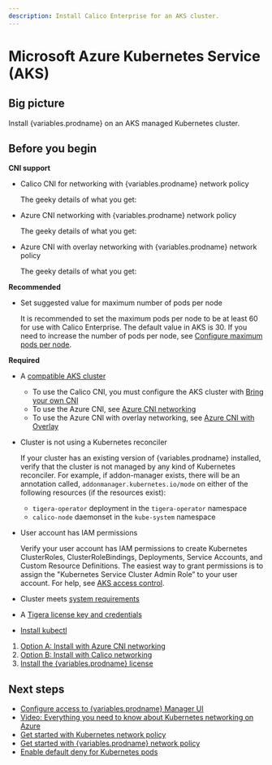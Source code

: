 ```yaml
---
description: Install Calico Enterprise for an AKS cluster.
---
```



# Microsoft Azure Kubernetes Service (AKS)

## Big picture

Install {variables.prodname} on an AKS managed Kubernetes cluster.

## Before you begin

**CNI support**

- Calico CNI for networking with {variables.prodname} network policy

  The geeky details of what you get:

  <GeekDetails
    prodname='{variables.prodname}'
    details='Policy:Calico,IPAM:Calico,CNI:Calico,Overlay:VXLAN,Routing:Calico,Datastore:Kubernetes'
  />

- Azure CNI networking with {variables.prodname} network policy

  The geeky details of what you get:

  <GeekDetails
    prodname='{variables.prodname}'
    details='Policy:Calico,IPAM:Azure,CNI:Azure,Overlay:No,Routing:VPC Native,Datastore:Kubernetes'
  />

- Azure CNI with overlay networking with {variables.prodname} network policy

  The geeky details of what you get:

  <GeekDetails
    prodname='{variables.prodname}'
    details='Policy:Calico,IPAM:Azure,CNI:Azure,Overlay:Yes,Routing:VPC Native,Datastore:Kubernetes'
  />

**Recommended**

- Set suggested value for maximum number of pods per node
  
  It is recommended to set the maximum pods per node to be at least 60 for use with Calico Enterprise. The default value in AKS is 30. If you need to increase the number of pods per node, see [Configure maximum pods per node](https://docs.microsoft.com/en-us/azure/aks/configure-azure-cni#configure-maximum-pods-per-node).

**Required**

- A [compatible AKS cluster](../compatibility.mdx#aks)

  - To use the Calico CNI, you must configure the AKS cluster with [Bring your own CNI](https://docs.microsoft.com/en-us/azure/aks/use-byo-cni?tabs=azure-cli)
  - To use the Azure CNI, see [Azure CNI networking](https://docs.microsoft.com/en-us/azure/aks/configure-azure-cni)
  - To use the Azure CNI with overlay networking, see [Azure CNI with Overlay](https://learn.microsoft.com/en-us/azure/aks/azure-cni-overlay)

- Cluster is not using a Kubernetes reconciler

  If your cluster has an existing version of {variables.prodname} installed, verify that the cluster is not managed by any kind of Kubernetes reconciler. For example, if addon-manager exists, there will be an annotation called, `addonmanager.kubernetes.io/mode` on either of the following resources (if the resources exist):

  - `tigera-operator` deployment in the `tigera-operator` namespace
  - `calico-node` daemonset in the `kube-system` namespace

- User account has IAM permissions

  Verify your user account has IAM permissions to create Kubernetes ClusterRoles, ClusterRoleBindings, Deployments, Service Accounts, and Custom Resource Definitions. The easiest way to grant permissions is to assign the "Kubernetes Service Cluster Admin Role” to your user account. For help, see [AKS access control](https://docs.microsoft.com/en-us/azure/aks/control-kubeconfig-access).

- Cluster meets [system requirements](requirements.mdx)

- A [Tigera license key and credentials](calico-enterprise.mdx)

- [Install kubectl](https://kubernetes.io/docs/tasks/tools/install-kubectl/)

1. [Option A: Install with Azure CNI networking](#install-with-azure-cni-networking)
1. [Option B: Install with Calico networking](#install-with-calico-enterprise-networking)
1. [Install the {variables.prodname} license](#install-the-calico-enterprise-license)

<InstallAKS clusterType='standalone' />

## Next steps

- [Configure access to {variables.prodname} Manager UI](../../operations/cnx/access-the-manager.mdx)
- [Video: Everything you need to know about Kubernetes networking on Azure](https://www.projectcalico.org/everything-you-need-to-know-about-kubernetes-networking-on-azure/)
- [Get started with Kubernetes network policy](../../network-policy/get-started/kubernetes-network-policy.mdx)
- [Get started with {variables.prodname} network policy](../../network-policy/beginners/calico-network-policy.mdx)
- [Enable default deny for Kubernetes pods](../../network-policy/beginners/kubernetes-default-deny.mdx)
